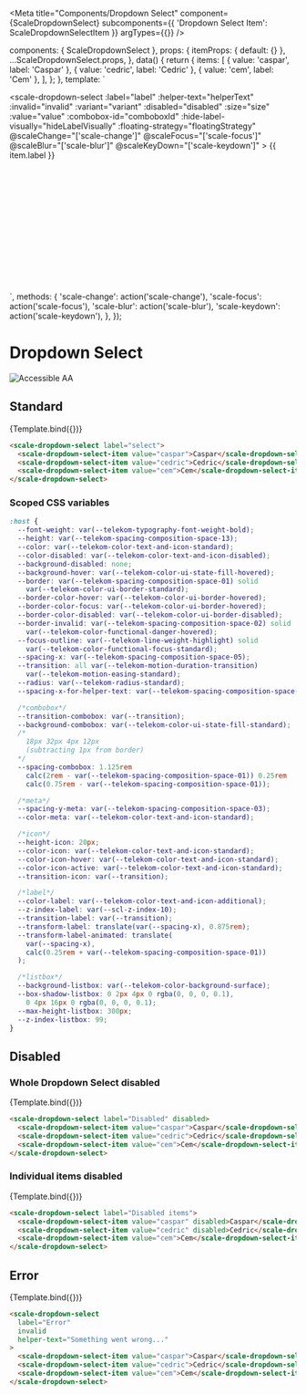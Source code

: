 
<Meta
  title="Components/Dropdown Select"
  component={ScaleDropdownSelect}
  subcomponents={{ 'Dropdown Select Item': ScaleDropdownSelectItem }}
  argTypes={{}}
/>

  components: { ScaleDropdownSelect },
  props: {
  itemProps: { default: {} },
  ...ScaleDropdownSelect.props,
  },
  data() {
    return {
      items: [
        { value: 'caspar', label: 'Caspar' },
        { value: 'cedric', label: 'Cedric' },
        { value: 'cem', label: 'Cem' },
      ],
    };
  },
  template: `
    <div style="min-height: 350px;">
    <scale-dropdown-select
        :label="label"
        :helper-text="helperText"
        :invalid="invalid"
        :variant="variant"
        :disabled="disabled"
        :size="size"
        :value="value"
        :combobox-id="comboboxId"
        :hide-label-visually="hideLabelVisually"
        :floating-strategy="floatingStrategy"
        @scaleChange="['scale-change']"
        @scaleFocus="['scale-focus']"
        @scaleBlur="['scale-blur']"
        @scaleKeyDown="['scale-keydown']"
    >
      <scale-dropdown-select-item
        v-for="(item, index) in items"
        :key="index"
        :value="item.value"
        :disabled="itemProps[index]?.disabled"
      >{{ item.label }}</scale-dropdown-select-item>
</scale-dropdown-select>
</div>
  `,
  methods: {
    'scale-change': action('scale-change'),
    'scale-focus': action('scale-focus'),
    'scale-blur': action('scale-blur'),
    'scale-keydown': action('scale-keydown'),
  },
});

<div
  style={{
    display: 'inline-flex',
    alignItems: 'center',
    justifyContent: 'space-between',
    width: '100%',
  }}
>
  <h1>Dropdown Select</h1>
  <img src="assets/aa.png" alt="Accessible AA" />
</div>

## Standard

<Canvas withSource="none">
  <Story
    name="Standard"
    args={{
      label: 'Select',
      value: 'caspar',
    }}
  >
    {Template.bind({})}
  </Story>
</Canvas>

<ArgsTable story="Standard" />

```html
<scale-dropdown-select label="select">
  <scale-dropdown-select-item value="caspar">Caspar</scale-dropdown-select-item>
  <scale-dropdown-select-item value="cedric">Cedric</scale-dropdown-select-item>
  <scale-dropdown-select-item value="cem">Cem</scale-dropdown-select-item>
</scale-dropdown-select>
```

### Scoped CSS variables

```css
:host {
  --font-weight: var(--telekom-typography-font-weight-bold);
  --height: var(--telekom-spacing-composition-space-13);
  --color: var(--telekom-color-text-and-icon-standard);
  --color-disabled: var(--telekom-color-text-and-icon-disabled);
  --background-disabled: none;
  --background-hover: var(--telekom-color-ui-state-fill-hovered);
  --border: var(--telekom-spacing-composition-space-01) solid
    var(--telekom-color-ui-border-standard);
  --border-color-hover: var(--telekom-color-ui-border-hovered);
  --border-color-focus: var(--telekom-color-ui-border-hovered);
  --border-color-disabled: var(--telekom-color-ui-border-disabled);
  --border-invalid: var(--telekom-spacing-composition-space-02) solid
    var(--telekom-color-functional-danger-hovered);
  --focus-outline: var(--telekom-line-weight-highlight) solid
    var(--telekom-color-functional-focus-standard);
  --spacing-x: var(--telekom-spacing-composition-space-05);
  --transition: all var(--telekom-motion-duration-transition)
    var(--telekom-motion-easing-standard);
  --radius: var(--telekom-radius-standard);
  --spacing-x-for-helper-text: var(--telekom-spacing-composition-space-03);

  /*combobox*/
  --transition-combobox: var(--transition);
  --background-combobox: var(--telekom-color-ui-state-fill-standard);
  /*
    18px 32px 4px 12px
    (subtracting 1px from border)
  */
  --spacing-combobox: 1.125rem
    calc(2rem - var(--telekom-spacing-composition-space-01)) 0.25rem
    calc(0.75rem - var(--telekom-spacing-composition-space-01));

  /*meta*/
  --spacing-y-meta: var(--telekom-spacing-composition-space-03);
  --color-meta: var(--telekom-color-text-and-icon-standard);

  /*icon*/
  --height-icon: 20px;
  --color-icon: var(--telekom-color-text-and-icon-standard);
  --color-icon-hover: var(--telekom-color-text-and-icon-standard);
  --color-icon-active: var(--telekom-color-text-and-icon-standard);
  --transition-icon: var(--transition);

  /*label*/
  --color-label: var(--telekom-color-text-and-icon-additional);
  --z-index-label: var(--scl-z-index-10);
  --transition-label: var(--transition);
  --transform-label: translate(var(--spacing-x), 0.875rem);
  --transform-label-animated: translate(
    var(--spacing-x),
    calc(0.25rem + var(--telekom-spacing-composition-space-01))
  );

  /*listbox*/
  --background-listbox: var(--telekom-color-background-surface);
  --box-shadow-listbox: 0 2px 4px 0 rgba(0, 0, 0, 0.1),
    0 4px 16px 0 rgba(0, 0, 0, 0.1);
  --max-height-listbox: 300px;
  --z-index-listbox: 99;
}

```

## Disabled

### Whole Dropdown Select disabled
<Canvas withSource="none">
  <Story
    name="Disabled"
    args={{
      label: 'Disabled',
      disabled: true,
    }}
  >
    {Template.bind({})}
  </Story>
</Canvas>

```html
<scale-dropdown-select label="Disabled" disabled>
  <scale-dropdown-select-item value="caspar">Caspar</scale-dropdown-select-item>
  <scale-dropdown-select-item value="cedric">Cedric</scale-dropdown-select-item>
  <scale-dropdown-select-item value="cem">Cem</scale-dropdown-select-item>
</scale-dropdown-select>
```

### Individual items disabled
<Canvas withSource="none">
  <Story
    name="Disabled items"
    args={{
      label: 'Individual items disabled',
      itemProps: {
        0: { disabled: true },
        1: { disabled: true },
      },
    }}
  >
    {Template.bind({})}
  </Story>
</Canvas>

```html
<scale-dropdown-select label="Disabled items">
  <scale-dropdown-select-item value="caspar" disabled>Caspar</scale-dropdown-select-item>
  <scale-dropdown-select-item value="cedric" disabled>Cedric</scale-dropdown-select-item>
  <scale-dropdown-select-item value="cem">Cem</scale-dropdown-select-item>
</scale-dropdown-select>
```

## Error

<Canvas withSource="none">
  <Story
    name="Error"
    args={{
      label: 'Error',
      invalid: true,
      helperText: 'Something went wrong...',
    }}
  >
    {Template.bind({})}
  </Story>
</Canvas>

```html
<scale-dropdown-select
  label="Error"
  invalid
  helper-text="Something went wrong..."
>
  <scale-dropdown-select-item value="caspar">Caspar</scale-dropdown-select-item>
  <scale-dropdown-select-item value="cedric">Cedric</scale-dropdown-select-item>
  <scale-dropdown-select-item value="cem">Cem</scale-dropdown-select-item>
</scale-dropdown-select>
```
